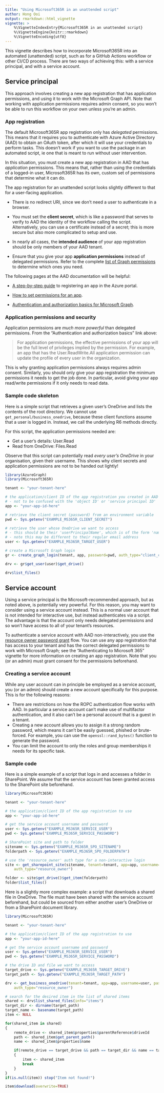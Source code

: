 ```yaml
---
title: "Using Microsoft365R in an unattended script"
author: Hong Ooi
output: rmarkdown::html_vignette
vignette: >
    %\VignetteIndexEntry{Microsoft365R in an unattended script}
    %\VignetteEngine{knitr::rmarkdown}
    %\VignetteEncoding{utf8}
---
```


This vignette describes how to incorporate Microsoft365R into an automated (unattended) script, such as for a GitHub Actions workflow or other CI/CD process. There are two ways of achieving this: with a service principal, and with a  service account.

## Service principal

This approach involves creating a new app registration that has application permissions, and using it to work with the Microsoft Graph API. Note that working with application permissions requires admin consent, so you won't be able to run this workflow on your own unless you're an admin.

### App registration

The default Microsoft365R app registration only has _delegated_ permissions. This means that it requires you to authenticate with Azure Active Directory (AAD) to obtain an OAuth token, after which it will use your credentials to perform tasks. This doesn't work if you want to use the package in an automated script, ie one that is meant to run without user intervention.

In this situation, you must create a new app registration in AAD that has _application_ permissions. This means that, rather than using the credentials of a logged-in user, Microsoft365R has its own, custom set of permissions that determine what it can do.

The app registration for an unattended script looks slightly different to that for a user-facing application.

- There is no redirect URI, since we don't need a user to authenticate in a browser.

- You must set the **client secret**, which is like a password that serves to verify to AAD the identity of the workflow calling the script. Alternatively, you can use a certificate instead of a secret; this is more secure but also more complicated to setup and use.

- In nearly all cases, the **intended audience** of your app registration should be only members of your AAD tenant.

- Ensure that you give your app **application permissions** instead of delegated permissions. Refer to the complete [list of Graph permissions](https://docs.microsoft.com/en-us/graph/permissions-reference?context=graph%2Fapi%2Fbeta&view=graph-rest-beta) to determine which ones you need.

The following pages at the AAD documentation will be helpful:

- [A step-by-step guide](https://docs.microsoft.com/en-us/azure/active-directory/develop/quickstart-register-app) to registering an app in the Azure portal.

- [How to set permissions for an app](https://docs.microsoft.com/en-us/azure/active-directory/develop/quickstart-configure-app-access-web-apis).

- [Authentication and authorization basics for Microsoft Graph](https://docs.microsoft.com/en-us/graph/auth/auth-concepts#microsoft-graph-permissions).

### Application permissions and security

Application permissions are _much more powerful_ than delegated permissions. From the "Authentication and authorization basics" link above:

> For application permissions, the effective permissions of your app will be the full level of privileges implied by the permission. For example, an app that has the User.ReadWrite.All application permission can update the profile of every user in the organization.

This is why granting application permissions always requires admin consent. Similarly, you should only give your app registration the minimum permissions it needs to get the job done. In particular, avoid giving your app read/write permissions if it only needs to read data.

### Sample code skeleton

Here is a simple script that retrieves a given user's OneDrive and lists the contents of the root directory. We cannot use `get_personal/business_onedrive`, because these client functions assume that a user is logged in. Instead, we call the underlying R6 methods directly.

For this script, the application permissions needed are:

- Get a user's details: User.Read
- Read from OneDrive: Files.Read

Observe that this script can potentially read _every user's OneDrive_ in your organisation, given their username. This shows why client secrets and application permissions are not to be handed out lightly!

```r
library(AzureGraph)
library(Microsoft365R)

tenant <- "your-tenant-here"

# the application/client ID of the app registration you created in AAD
# - not to be confused with the 'object ID' or 'service principal ID'
app <- "your-app-id-here"

# retrieve the client secret (password) from an environment variable
pwd <- Sys.getenv("EXAMPLE_MS365R_CLIENT_SECRET")

# retrieve the user whose OneDrive we want to access
# - this should be their 'userPrincipalName', which is of the form 'name@tenant.com'
# - note this may be different to their regular email address
user <- Sys.getenv("EXAMPLE_MS365R_TARGET_USER")

# create a Microsoft Graph login
gr <- create_graph_login(tenant, app, password=pwd, auth_type="client_credentials")

drv <- gr$get_user(user)$get_drive()

drv$list_files()
```

## Service account

Using a service principal is the Microsoft-recommended approach, but as noted above, is potentially very powerful. For this reason, you may want to consider using a service account instead. This is a normal user account that is not intended for interactive use, but instead authenticates via a script. The advantage is that the account only needs delegated permissions and so won't have access to all of your tenant's resources.

To authenticate a service account with AAD non-interactively, you use the [resource owner password grant](https://docs.microsoft.com/en-au/azure/active-directory/develop/v2-oauth-ropc) flow. You can use any app registration that has access to your tenant and has the correct delegated permissions to work with Microsoft Graph; see the "Authenticating to Microsoft 365" vignette for more information on creating an app registration. Note that you (or an admin) must grant consent for the permissions beforehand.

### Creating a service account

While any user account can in principle be employed as a service account, you (or an admin) should create a new account specifically for this purpose. This is for the following reasons:

- There are restrictions on how the ROPC authentication flow works with AAD. In particular a service account can't make use of multifactor authentication, and it also can't be a personal account that is a guest in a tenant.
- Creating a new account allows you to assign it a strong random password, which means it can't be easily guessed, phished or brute-forced. For example, you can use the `openssl::rand_bytes()` function to generate the password.
- You can limit the account to only the roles and group memberships it needs for its specific task.

### Sample code

Here is a simple example of a script that logs in and accesses a folder in SharePoint. We assume that the service account has been granted access to the SharePoint site beforehand.

```r
library(Microsoft365R)

tenant <- "your-tenant-here"

# the application/client ID of the app registration to use
app <- "your-app-id-here"

# get the service account username and password
user <- Sys.getenv("EXAMPLE_MS365R_SERVICE_USER")
pwd <- Sys.getenv("EXAMPLE_MS365R_SERVICE_PASSWORD")

# SharePoint site and path to folder
sitename <- Sys.getenv("EXAMPLE_MS365R_SPO_SITENAME")
folderpath <- Sys.getenv("EXAMPLE_MS365R_SPO_FOLDERPATH")

# use the 'resource_owner' auth type for a non-interactive login
site <- get_sharepoint_site(sitename, tenant=tenant, app=app, username=user, password=pwd,
    auth_type="resource_owner")

folder <- site$get_drive()$get_item(folderpath)
folder$list_files()
```

Here is a slightly more complex example: a script that downloads a shared file in OneDrive. The file must have been shared with the service account beforehand, but could be sourced from either another user's OneDrive or from a SharePoint document library.

```r
library(Microsoft365R)

tenant <- "your-tenant-here"

# the application/client ID of the app registration to use
app <- "your-app-id-here"

# get the service account username and password
user <- Sys.getenv("EXAMPLE_MS365R_SERVICE_USER")
pwd <- Sys.getenv("EXAMPLE_MS365R_SERVICE_PASSWORD")

# the drive ID and file we want to access
target_drive <- Sys.getenv("EXAMPLE_MS365R_TARGET_DRIVE")
target_path <- Sys.getenv("EXAMPLE_MS365R_TARGET_PATH")

drv <- get_business_onedrive(tenant=tenant, app=app, username=user, password=pwd,
    auth_type="resource_owner")

# search for the desired item in the list of shared items
shared <- drv$list_shared_files(info="items")
target_dir <- dirname(target_path)
target_name <- basename(target_path)
item <- NULL

for(shared_item in shared)
{
    remote_drive <- shared_item$properties$parentReference$driveId
    path <- shared_item$get_parent_path()
    name <- shared_item$properties$name

    if(remote_drive == target_drive && path == target_dir && name == target_name)
    {
        item <- shared_item
        break
    }
}
if(is.null(item)) stop("Item not found!")

item$download(overwrite=TRUE)
```
